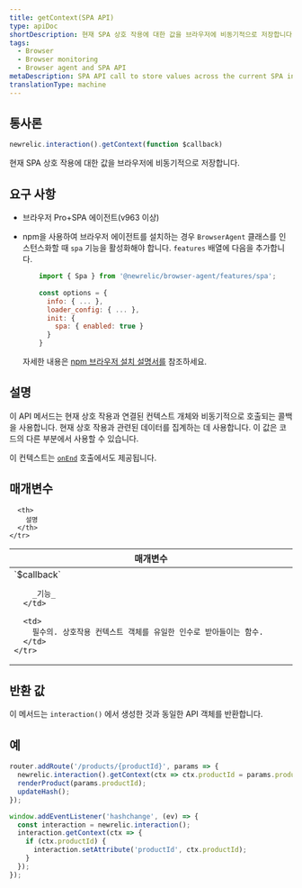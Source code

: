 ```yaml
---
title: getContext(SPA API)
type: apiDoc
shortDescription: 현재 SPA 상호 작용에 대한 값을 브라우저에 비동기적으로 저장합니다.
tags:
  - Browser
  - Browser monitoring
  - Browser agent and SPA API
metaDescription: SPA API call to store values across the current SPA interaction asynchronously in browser monitoring.
translationType: machine
---
```


## 통사론

```js
newrelic.interaction().getContext(function $callback)
```

현재 SPA 상호 작용에 대한 값을 브라우저에 비동기적으로 저장합니다.

## 요구 사항

* 브라우저 Pro+SPA 에이전트(v963 이상)

* npm을 사용하여 브라우저 에이전트를 설치하는 경우 `BrowserAgent` 클래스를 인스턴스화할 때 `spa` 기능을 활성화해야 합니다. `features` 배열에 다음을 추가합니다.

  ```js
      import { Spa } from '@newrelic/browser-agent/features/spa';
      
      const options = {
        info: { ... },
        loader_config: { ... },
        init: {
          spa: { enabled: true }
        }
      }
  ```

  자세한 내용은 [npm 브라우저 설치 설명서를](https://www.npmjs.com/package/@newrelic/browser-agent#new-relic-browser-agent) 참조하세요.

## 설명

이 API 메서드는 현재 상호 작용과 연결된 컨텍스트 개체와 비동기적으로 호출되는 콜백을 사용합니다. 현재 상호 작용과 관련된 데이터를 집계하는 데 사용합니다. 이 값은 코드의 다른 부분에서 사용할 수 있습니다.

이 컨텍스트는 [`onEnd`](/docs/browser/new-relic-browser/browser-agent-spa-api/spa-on-end) 호출에서도 제공됩니다.

## 매개변수

<table>
  <thead>
    <tr>
      <th width="25%">
        매개변수
      </th>

      <th>
        설명
      </th>
    </tr>
  </thead>

  <tbody>
    <tr>
      <td>
        `$callback`

        _기능_
      </td>

      <td>
        필수의. 상호작용 컨텍스트 객체를 유일한 인수로 받아들이는 함수.
      </td>
    </tr>
  </tbody>
</table>

## 반환 값

이 메서드는 `interaction()` 에서 생성한 것과 동일한 API 객체를 반환합니다.

## 예

```js
router.addRoute('/products/{productId}', params => {
  newrelic.interaction().getContext(ctx => ctx.productId = params.productId);
  renderProduct(params.productId);
  updateHash();
});

window.addEventListener('hashchange', (ev) => {
  const interaction = newrelic.interaction();
  interaction.getContext(ctx => {
    if (ctx.productId) {
      interaction.setAttribute('productId', ctx.productId);
    }
  });
});
```